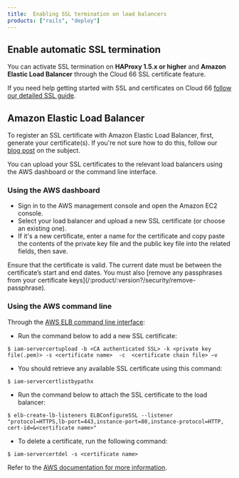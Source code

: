 ```yaml
---
title:  Enabling SSL termination on load balancers
products: ["rails", "deploy"]
---
```


## Enable automatic SSL termination

You can activate SSL termination on **HAProxy 1.5.x or higher** and **Amazon Elastic Load Balancer** through the Cloud 66 SSL certificate feature.

If you need help getting started with SSL and certificates on Cloud 66 [follow our detailed SSL guide](/:product/:version?/security/ssl).

## Amazon Elastic Load Balancer

To register an SSL certificate with Amazon Elastic Load Balancer, first, generate your certificate(s). If you're not sure how to do this, follow our [blog post](https://blog.cloud66.com/registering-ssl-certificate-with-amazon-elastic-load/) on the subject.

You can upload your SSL certificates to the relevant load balancers using the AWS dashboard or the command line interface.

### Using the AWS dashboard

*   Sign in to the AWS management console and open the Amazon EC2 console.
*   Select your load balancer and upload a new SSL certificate (or choose an existing one).
*   If it's a new certificate, enter a name for the certificate and copy paste the contents of the private key file and the public key file into the related fields, then save.

<Callout type="warning" title="Check certificate validity">
Ensure that the certificate is valid. The current date must be between the certificate’s start and end dates. You must also [remove any passphrases from your certificate keys](/:product/:version?/security/remove-passphrase).
</Callout>

### Using the AWS command line

Through the [AWS ELB command line interface](http://aws.amazon.com/developertools/2536):

*   Run the command below to add a new SSL certificate:

```shell
$ iam-servercertupload -b <CA authenticated SSL> -k <private key file(.pem)> -s <certificate name>  -c  <certificate chain file> –v
```

* You should retrieve any available SSL certificate using this command:

```shell
$ iam-servercertlistbypathx
```

* Run the command below to attach the SSL certificate to the load balancer:

```shell
$ elb-create-lb-listeners ELBConfigureSSL --listener "protocol=HTTPS,lb-port=443,instance-port=80,instance-protocol=HTTP, cert-id=&<certificate name>"
```

* To delete a certificate, run the following command:

```shell
$ iam-servercertdel -s <certificate name>
```

Refer to the [AWS documentation for more information](https://docs.aws.amazon.com/IAM/latest/UserGuide/InstallCert/).
